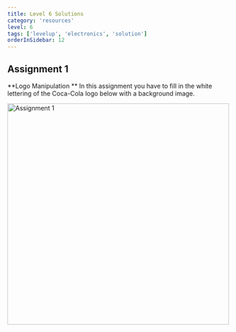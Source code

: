```yaml
---
title: Level 6 Solutions
category: 'resources'
level: 6
tags: ['levelup', 'electronics', 'solution']
orderInSidebar: 12
---
```


<TOCInline toc={props.toc} toHeading={2} asDisclosure />

## Assignment 1

**Logo Manipulation **
In this assignment you have to fill in the white lettering of the Coca-Cola logo below with a background image.

<Image
  src="/static/images/levelup/level-6/assgn1.png"
  alt="Assignment 1"
  width="500"
  height="500"
/>
